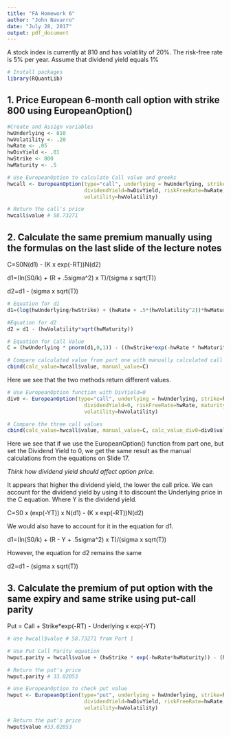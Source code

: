 ```yaml
---
title: "FA Homework 6"
author: "John Navarro"
date: "July 28, 2017"
output: pdf_document
---
```


A stock index is currently at 810 and has volatility of 20%.
The risk-free rate is 5% per year.
Assume that dividend yield equals 1%

```r
# Install packages
library(RQuantLib)
```
## 1. Price European 6-month call option with strike 800 using EuropeanOption()

```r
#Create and Assign variables
hwUnderlying <- 810
hwVolatility <- .20
hwRate <- .05
hwDivYield <- .01
hwStrike <- 800
hwMaturity <- .5

# Use EuropeanOption to calculate Call value and greeks
hwcall <- EuropeanOption(type="call", underlying = hwUnderlying, strike=hwStrike,
                         dividendYield=hwDivYield, riskFreeRate=hwRate, maturity=hwMaturity,
                         volatility=hwVolatility)

# Return the call's price
hwcall$value # 58.73271
```

## 2. Calculate the same premium manually using the formulas on the last slide of the lecture notes
C=S0N(d1) - (K x exp(-RT))N(d2)

d1=(ln(S0/k) + (R + .5sigma^2) x T)/(sigma x sqrt(T))

d2=d1 - (sigma x sqrt(T))

```r
# Equation for d1
d1=(log(hwUnderlying/hwStrike) + (hwRate + .5*(hwVolatility^2))*hwMaturity)/(hwVolatility*sqrt(hwMaturity))

#Equation for d2
d2 = d1 - (hwVolatility*sqrt(hwMaturity))

# Equation for Call Value
C = (hwUnderlying * pnorm(d1,0,1)) - ((hwStrike*exp(-hwRate * hwMaturity))* pnorm(d2,0,1))

# Compare calculated value from part one with manually calculated call value in part 2
cbind(calc_value=hwcall$value, manual_value=C)
```

Here we see that the two methods return different values.

```r
# Use EuropeanOption function with DivYield=0
div0 <- EuropeanOption(type="call", underlying = hwUnderlying, strike=hwStrike,
                         dividendYield=0, riskFreeRate=hwRate, maturity=hwMaturity,
                         volatility=hwVolatility)

# Compare the three call values
cbind(calc_value=hwcall$value, manual_value=C, calc_value_div0=div0$value)

```
Here we see that if we use the EuropeanOption() function from part one, but set the Dividend Yield to 0, we get the same result as the manual calculations from the equations on Slide 17.

*Think how dividend yield should affect option price.*

It appears that higher the dividend yield, the lower the call price. We can account for the dividend yield by using it to discount the Underlying price in the C equation. Where Y is the dividend yield.

C=S0 x (exp(-YT)) x N(d1) - (K x exp(-RT))N(d2)

We would also have to account for it in the equation for d1.

d1=(ln(S0/k) + (R - Y + .5sigma^2) x T)/(sigma x sqrt(T))

However, the equation for d2 remains the same

d2=d1 - (sigma x sqrt(T))

## 3. Calculate the premium of put option with the same expiry and same strike using put-call parity

Put = Call + Strike*exp(-RT) - Underlying x exp(-YT)
```r
# Use hwcall$value # 58.73271 from Part 1

# Use Put Call Parity equation
hwput.parity = hwcall$value + (hwStrike * exp(-hwRate*hwMaturity)) - (hwUnderlying*exp(-hwDivYield*hwMaturity))

# Return the put's price
hwput.parity # 33.02053

# Use EuropeanOption to check put value
hwput <- EuropeanOption(type="put", underlying = hwUnderlying, strike=hwStrike,
                         dividendYield=hwDivYield, riskFreeRate=hwRate, maturity=hwMaturity,
                         volatility=hwVolatility)

# Return the put's price
hwput$value #33.02053


```

